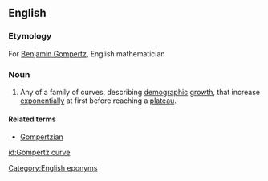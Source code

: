 ==English==

===Etymology===
For [[w:Benjamin Gompertz|Benjamin Gompertz]], English mathematician

===Noun===
{{en-noun|sg=[[Gompertz]] [[curve]]}}

#{{mathematics}} Any of a family of curves, describing [[demographic]] [[growth]], that increase [[exponentially]] at first before reaching a [[plateau]].

====Related terms====
*[[Gompertzian]]

[[Category:English eponyms]]

[[id:Gompertz curve]]